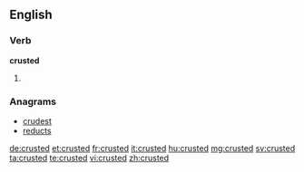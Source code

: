==English==

===Verb===
'''crusted'''

# {{past of|crust}}

===Anagrams===
* [[crudest#English|crudest]]
* [[reducts#English|reducts]]

[[de:crusted]]
[[et:crusted]]
[[fr:crusted]]
[[it:crusted]]
[[hu:crusted]]
[[mg:crusted]]
[[sv:crusted]]
[[ta:crusted]]
[[te:crusted]]
[[vi:crusted]]
[[zh:crusted]]